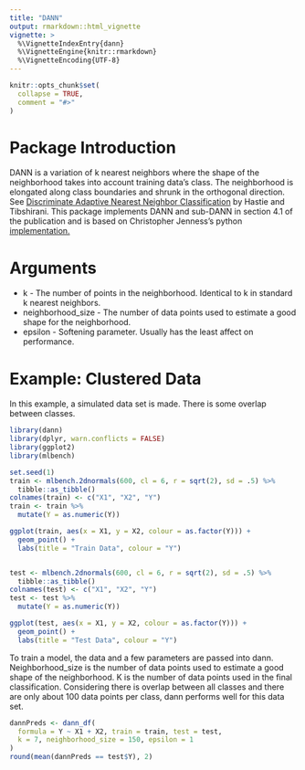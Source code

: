 ```yaml
---
title: "DANN"
output: rmarkdown::html_vignette
vignette: >
  %\VignetteIndexEntry{dann}
  %\VignetteEngine{knitr::rmarkdown}
  %\VignetteEncoding{UTF-8}
---
```


```r
knitr::opts_chunk$set(
  collapse = TRUE,
  comment = "#>"
)
```

# Package Introduction
DANN is a variation of k nearest neighbors where the shape of the neighborhood takes into account training data's class. The neighborhood is elongated along class boundaries and shrunk in the orthogonal direction. See [Discriminate Adaptive Nearest Neighbor Classification](https://web.stanford.edu/~hastie/Papers/dann_IEEE.pdf)  by Hastie and Tibshirani. This package implements DANN and sub-DANN in section 4.1 of the publication and is based on Christopher Jenness's python [implementation.](https://github.com/christopherjenness/ML-lib)

# Arguments
* k - The number of points in the neighborhood. Identical to k in standard k nearest neighbors.
* neighborhood_size - The number of data points used to estimate a good shape for the neighborhood.
* epsilon - Softening parameter. Usually has the least affect on performance.


# Example: Clustered Data
In this example, a simulated data set is made. There is some overlap between classes.

```r
library(dann)
library(dplyr, warn.conflicts = FALSE)
library(ggplot2)
library(mlbench)

set.seed(1)
train <- mlbench.2dnormals(600, cl = 6, r = sqrt(2), sd = .5) %>%
  tibble::as_tibble()
colnames(train) <- c("X1", "X2", "Y")
train <- train %>%
  mutate(Y = as.numeric(Y))

ggplot(train, aes(x = X1, y = X2, colour = as.factor(Y))) +
  geom_point() +
  labs(title = "Train Data", colour = "Y")


test <- mlbench.2dnormals(600, cl = 6, r = sqrt(2), sd = .5) %>%
  tibble::as_tibble()
colnames(test) <- c("X1", "X2", "Y")
test <- test %>%
  mutate(Y = as.numeric(Y))

ggplot(test, aes(x = X1, y = X2, colour = as.factor(Y))) +
  geom_point() +
  labs(title = "Test Data", colour = "Y")
```


To train a model, the data and a few parameters are passed into dann. Neighborhood_size is the number of data points used to estimate a good shape of the neighborhood. K is the number of data points used in the final classification. Considering there is overlap between all classes and there are only about 100 data points per class, dann performs well for this data set.

```r
dannPreds <- dann_df(
  formula = Y ~ X1 + X2, train = train, test = test,
  k = 7, neighborhood_size = 150, epsilon = 1
)
round(mean(dannPreds == test$Y), 2)
```
